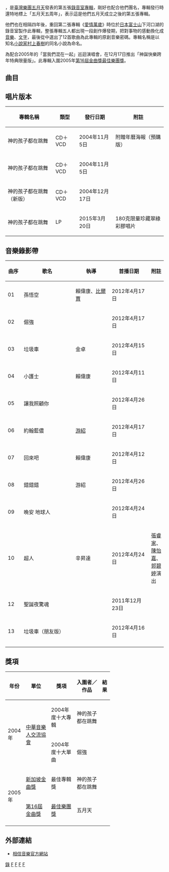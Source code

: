 {{Infobox Album
|  Name        = 神的孩子都在跳舞<br>Falling Angels with a Flying Soul
|  Type        = [[專輯|專輯]]
|  Artist      = [[五月天|五月天]]
|  Cover       = May_Day_-_Fallen_Angel_With_A_Flying_Soul.jpg
|  Released    = {{flagicon|Taiwan}} 2004年11月5日<br>{{flagicon|JPN}} 2005年2月16日
|  Recorded    = 2004年
|  Genre       = [[華語流行音樂|華語流行音樂]]<br>[[臺語流行音樂|臺語流行音樂]]
|  Length      = 47分12秒
|  Label       = [[滾石唱片|滾石唱片]]
|  Number      = 
|  Producer    = [[五月天|五月天]]
|  Reviews     = 
|  Last album  = [[時光機_(專輯)|時光機]]<br />（2003年）
|  This album  = '''神的孩子都在跳舞'''<br />（2004年）
|  Next album  = [[知足_最真傑作選|知足 just my pride 最真傑作選]]<br />（2005年）
|  Misc       = {{Extra chronology
|  artist     = 五月天錄音室專輯
|  type       = album
|  prev_title = [[時光機_(專輯)|時光機]]
|  prev_year  = 2003
|  title      = 神的孩子都在跳舞
|  year       = 2004
|  next_title = [[為愛而生|為愛而生]]
|  next_year  = 2006
}}
}}

{{engname|神的孩子都在跳舞|Falling Angels with a Flying Soul}}，是[[臺灣|臺灣]][[流行樂團|樂團]][[五月天|五月天]]發表的第五張[[錄音室專輯|錄音室專輯]]，剛好也配合他們團名，專輯發行時還特地標上「五月天五周年」，表示這是他們五月天成立之後的第五張專輯。

他們也在相隔四年後，重回第二張專輯《[[愛情萬歲_(五月天專輯)|愛情萬歲]]》時位於[[日本|日本]][[富士山|富士山]]下河口湖的錄音室製作此專輯，整張專輯五人都出現一段創作爆發期，把對事物的感動換化成[[音樂|音樂]]、[[文字|文字]]，最後從中選出了12首歌曲為此專輯的原創音樂密碼。專輯名稱是以知名[[小說家|小說家]][[村上春樹|村上春樹]]的同名小說為命名。

為配合2005年的「當我們混在一起」巡迴演唱會，在12月17日推出「神誕快樂跨年特典限量版」。此專輯入圍2005年[[第16屆金曲獎|第16屆金曲獎]][[最佳樂團獎_(金曲獎)|最佳樂團獎]]。

== 曲目 ==
{{Tracklist
| all_lyrics = [[陳信宏|阿信]] 
| all_arranger = [[五月天|五月天]]
| all_note = except
| arranger_credits = yes
| producer_credits = yes

| title1 = 孫悟空
| music1 = [[溫尚翊|怪獸]]
| length1 = 4:12
| longnote1 = 動畫《紅孩兒－決戰火焰山》主題曲 

| title2 = 倔強 
| music2 = 阿信
| length2 = 4:21

| title3 = 垃圾車 
| music3 = 阿信
| length3 = 4:16
| longnote3 = 台語歌曲

| title4 = 小護士 
| music4 = 阿信
| length4 = 2:43

| title5 = 讓我照顧你 
| music5 = 怪獸
| length5 = 3:59
| longnote5 = 國泰世華銀行廣告代言曲

| title6 = 約翰藍儂
| music6 = 怪獸
| longnote6 = 作詞：阿信、[[蔡昇晏|瑪莎]]
| length6 = 3:25

| title7 = 回來吧 
| music7 = 阿信
| length7 = 4:30

| title8 = 錯錯錯 
| music8 = 阿信
| length8 = 3:45

| title9 = 晚安 地球人
| music9 = [[石錦航|石頭]]
| longnote9 = 編曲：石頭
| length9 = 4:08

| title10 = 超人 
| music10 = 阿信<br>[[劉冠佑_(五月天)|冠佑]]
| length10 = 4:28
| longnote10 = 

| title11 = 神的孩子都在跳舞 
| music11 = 石頭
| length11 = 0:38
| longnote11 = 演奏曲

| title12 = 聖誕夜驚魂 
| music12 = 阿信
| length12 = 2:43

| title13 = 垃圾車（朋友版）
| music13 = 阿信
| length13 = 4:03
| longnote13 = 台語歌曲<br>全團合唱版本<br>中華電信emome廣告主打

}}

== 唱片版本 ==
{| class="wikitable" style="text-align:center" width="70%"
! 專輯名稱
! 類型
! 發行日期
! 附註
|-
| 神的孩子都在跳舞
| CD＋VCD
| 2004年11月5日
| 附贈年曆海報（預購版）
|-
| 神的孩子都在跳舞
| CD＋VCD
| 2004年11月5日
| 
|-
| 神的孩子都在跳舞（新版）
| CD＋VCD
| 2004年12月17日
| 
|-
| 神的孩子都在跳舞
| LP
| 2015年3月20日
| 180克限量珍藏翠綠彩膠唱片
|}

== 音樂錄影帶 ==
{|class="wikitable sortable" style="text-align:center; font-size:95%" width="70%"
! width="35px" | 曲序 
! width="150px" | 歌名 
! width="100px" | 執導 
! width="110px" | 首播日期 
! 附註 
|-
| 01
|  孫悟空 || 賴偉康、[[比爾賈|比爾賈]] || 2012年4月17日 || 
|-
| 02
|  倔強 || {{link-ja|丹修一|丹修一}} || 2012年4月17日 || 
|-
| 03
| 垃圾車 || 金卓 || 2012年4月15日 || 
|-
| 04
| 小護士 || 賴偉康 || 2012年4月11日 || 
|-
| 05
| 讓我照顧你 ||  || 2012年4月26日 || 
|-
| 06
|  約翰藍儂 || [[游紹|游紹]] || 2012年4月17日 || 
|-
| 07
|回來吧 || 賴偉康 || 2012年4月12日 || 
|-
| 08
| 錯錯錯 || 游紹 || 2012年4月26日 || 
|-
| 09
| 晚安 地球人 ||  || 2012年4月24日 || 
|-
| 10
|超人 || 辛昇達 || 2012年4月24日 || [[張睿家|張睿家]]、[[陳怡嘉|陳怡嘉]]、[[郭碧婷|郭碧婷]]演出
|-
| 12
|  聖誕夜驚魂 ||  || 2011年12月23日 || 
|-
| 13
| 垃圾車（朋友版） ||  || 2012年4月16日 || 
|-
|}

== 獎項 ==
{| class="wikitable" style="text-align:center" width="70%"
|-align=center
! width="10%" | 年份
! width="25%" | 單位
! width="25%" | 獎項
! width="25%" | 入圍者／作品
! width="10%" | 結果
|-
! rowspan=2 | 2004年
| rowspan=2 | [[中華音樂人交流協會|中華音樂人交流協會]]
| 2004年度十大專輯
| 神的孩子都在跳舞
| {{won}}
|-
| 2004年度十大單曲
| 倔強
| {{won}}
|-
! rowspan=2 | 2005年
| [[新加坡金曲獎|新加坡金曲獎]]
| 最佳專輯獎
| 神的孩子都在跳舞
| {{won}}
|-
| [[第16屆金曲獎|第16屆金曲獎]]
| [[最佳樂團獎_(金曲獎)|最佳樂團獎]]
| 五月天
| {{nom}}
|-
|}

== 外部連結 ==
* {{zh-tw}} [https://www.bin-music.com.tw/artist_single/3 相信音樂官方網站] {{Wayback|url=https://www.bin-music.com.tw/artist_single/3 |date=20200407185946 }}

{{五月天}}
{{新加坡金曲獎最佳專輯}}

[[Category:五月天音樂專輯|錄]]
[[Category:2004年臺灣音樂專輯|F]]
[[Category:滾石唱片音樂專輯|F]]
[[Category:中華音樂人交流協會十大單曲獲獎作品|F]]
[[Category:中華音樂人交流協會十大專輯獲獎作品|F]]